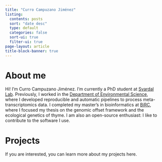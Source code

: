 ```yaml
---
title: "Curro Campuzano Jiménez"
listing:
  contents: posts
  sort: "date desc"
  type: default
  categories: false
  sort-ui: true
  filter-ui: true
page-layout: article
title-block-banner: true
---
```


# About me

Hi! I'm Curro Campuzano Jiménez. I'm currently a PhD student at [Svardal Lab](https://svardallab.wordpress.com/). Previously, I worked in the [Department of Environmental Science](https://github.com/AU-ENVS-Bioinformatics), where I developed reproducible and automatic pipelines to process meta-transcriptomics data. I completed my master's in bioinformatics at [BiRC](https://birc.au.dk/), where I focused my thesis on the genomic offset framework and the ecological genetics of thyme. I am also an open-source enthusiast: I like to contribute to the software I use.

# Projects

If you are interested, you can learn more about my projects here.
